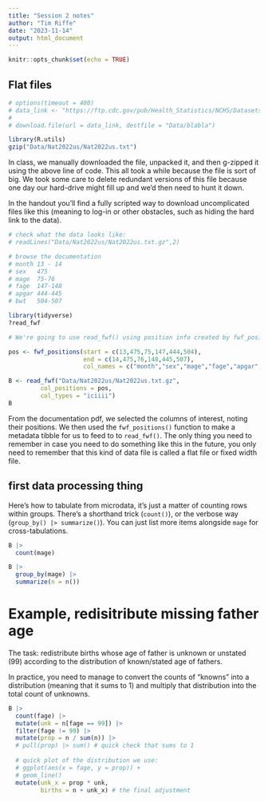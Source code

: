 ```yaml
---
title: "Session 2 notes"
author: "Tim Riffe"
date: "2023-11-14"
output: html_document
---
```


```r
knitr::opts_chunk$set(echo = TRUE)
```

## Flat files

```r
# options(timeout = 400)
# data_link <- "https://ftp.cdc.gov/pub/Health_Statistics/NCHS/Datasets/DVS/natality/Nat2022us.zip"
# 
# download.file(url = data_link, destfile = "Data/blabla")

library(R.utils)
gzip("Data/Nat2022us/Nat2022us.txt")
```

In class, we manually downloaded the file, unpacked it, and then g-zipped it using the above line of code. This all took a while because the file is sort of big. We took some care to delete redundant versions of this file because one day our hard-drive might fill up and we'd then need to hunt it down.

In the handout you'll find a fully scripted way to download uncomplicated files like this (meaning to log-in or other obstacles, such as hiding the hard link to the data).

```r
# check what the data looks like:
# readLines("Data/Nat2022us/Nat2022us.txt.gz",2)

# browse the documentation
# month 13 - 14
# sex   475
# mage  75-76
# fage  147-148
# apgar 444-445
# bwt   504-507

library(tidyverse)
?read_fwf

# We're going to use read_fwf() using position info created by fwf_positions()

pos <- fwf_positions(start = c(13,475,75,147,444,504),
                     end = c(14,475,76,148,445,507),
                     col_names = c("month","sex","mage","fage","apgar","bwt"))

B <- read_fwf("Data/Nat2022us/Nat2022us.txt.gz",
         col_positions = pos,
         col_types = "iciiii")
B
```

From the documentation pdf, we selected the columns of interest, noting their positions. We then used the `fwf_positions()` function to make a metadata tibble for us to feed to to `read_fwf()`. The only thing you need to remember in case you need to do something like this in the future, you only need to remember that this kind of data file is called a flat file or fixed width file.

## first data processing thing

Here's how to tabulate from microdata, it's just a matter of counting rows within groups. There's a shorthand trick (`count()`), or the verbose way (`group_by() |> summarize()`). You can just list more items alongside `mage` for cross-tabulations.
```r
B |> 
  count(mage)

B |> 
  group_by(mage) |> 
  summarize(n = n())
```

# Example, redisitribute missing father age


The task: redistribute births whose age of father is unknown or unstated (99) according to the distribution of known/stated age of fathers.

In practice, you need to manage to convert the counts of "knowns" into a distribution (meaning that it sums to 1) and multiply that distribution into the total count of unknowns.
```r
B |> 
  count(fage) |> 
  mutate(unk = n[fage == 99]) |> 
  filter(fage != 99) |> 
  mutate(prop = n / sum(n)) |>  
  # pull(prop) |> sum() # quick check that sums to 1
  
  # quick plot of the distribution we use:
  # ggplot(aes(x = fage, y = prop)) +
  # geom_line()
  mutate(unk_x = prop * unk,
         births = n + unk_x) # the final adjustment
```







